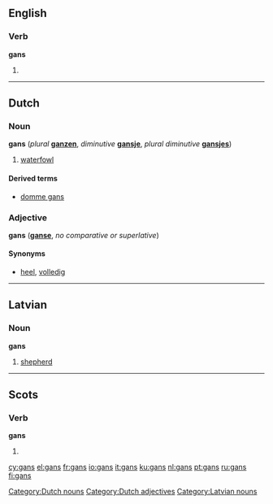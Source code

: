 {{see|Gans}}

==English==

===Verb===
'''gans'''

# {{Geordie}} {{third-person singular of|[[gan]]}}

----

==Dutch==

===Noun===
'''gans''' {{f}} (''plural'' '''[[ganzen]]''', ''diminutive'' '''[[gansje]]''', ''plural diminutive'' '''[[gansjes]]''')

# [[waterfowl]]

====Derived terms====
*[[domme gans]]

===Adjective===
'''gans''' ('''[[ganse]]''', ''no comparative or superlative'')

====Synonyms====
*[[heel]], [[volledig]]

[[Category:Dutch nouns]]
[[Category:Dutch adjectives]]

----

==Latvian==

===Noun===
'''gans''' {{m}}

# [[shepherd]]
{{lv-noun-d1|gan|s}}

[[Category:Latvian nouns]]

----

==Scots==

===Verb===
'''gans'''

# {{third-person singular of|[[gan#Scots|gan]]|lang=Scots}}

[[cy:gans]]
[[el:gans]]
[[fr:gans]]
[[io:gans]]
[[it:gans]]
[[ku:gans]]
[[nl:gans]]
[[pt:gans]]
[[ru:gans]]
[[fi:gans]]
